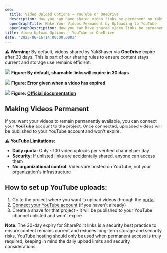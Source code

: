 ```yaml
---
seo:
  title: Video Upload Options – YouTube or OneDrive
  description: How you can have shared video links be permanent on YakShaver shaved tasks
  openGraphTitle: Make Your Videos Permanent by Uploading to YouTube
  openGraphDescription: How you can have shared video links be permanent on YakShaver shaved tasks
title: Video Upload Options – YouTube or OneDrive
date: '2025-06-16T14:00:00.000Z'
---
```


**⚠️ Warning:** By default, videos shared by YakShaver via **OneDrive** expire after 30 days. This is part of our sharing rules to ensure content stays current and storage use remains efficient.

![](/30-day-expire-settings.png)
**Figure: By default, shareable links will expire in 30 days**

![](/video-expired.png)
**Figure: Error given when a video has expired**

![](/remarks-official-documentation.png)
**Figure: [Official documentation](https://learn.microsoft.com/en-us/graph/api/driveitem-createlink?view=graph-rest-1.0&tabs=csharp#remarks)**

## Making Videos Permanent

If you want your videos to remain permanently available, you can connect your **YouTube** account to the project. Once connected, uploaded videos will be published to your YouTube account and won't expire.

**⚠️ YouTube Limitations:**
- **Daily quota**: Only ~100 video uploads per verified channel per day
- **Security**: If unlisted links are accidentally shared, anyone can access them
- **No organizational control**: Videos are hosted on YouTube, not your organization's infrastructure

## How to set up YouTube uploads:

1. Go to the project where you want to upload videos through the [portal](https://portal.yakshaver.ai/settings/projects)
2. [Connect your YouTube account](/docs/connect-your-youtube-channel-to-a-project) (if you haven't already)
3. Create a shave for that project - it will be published to your YouTube channel unlisted and won't expire

**Note**: The 30-day expiry for SharePoint links is a security best practice to ensure content remains current and reduces long-term storage and security risks. YouTube hosting should only be used when permanent access is truly required, keeping in mind the daily upload limits and security considerations.
